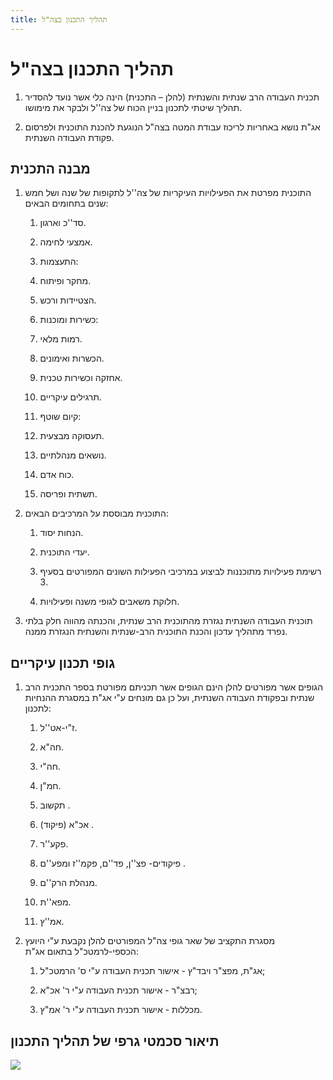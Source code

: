 ```yaml
---
title: תהליך התכנון בצה"ל
---
```


# תהליך התכנון בצה"ל

1) תכנית העבודה הרב שנתית והשנתית (להלן – התכנית) הינה כלי אשר נועד להסדיר תהליך שיטתי לתכנון בניין הכוח של צה''ל ולבקר את מימושו. 

2) אג"ת נושא באחריות לריכוז עבודת המטה בצה"ל הנוגעת להכנת התוכנית ולפרסום פקודת העבודה השנתית. 

## מבנה התכנית

1) התוכנית מפרטת את הפעילויות העיקריות של צה''ל לתקופות של שנה ושל חמש שנים בתחומים הבאים:  

   1) סד''כ וארגון. 

   2) אמצעי לחימה.

   3) התעצמות:  

     1) מחקר ופיתוח. 

     2) הצטיידות ורכש. 

   1) כשירות ומוכנות:  

     1) רמות מלאי. 

     2) הכשרות ואימונים. 

     3) אחזקה וכשירות טכנית. 

     4) תרגילים עיקריים. 

   5) קיום שוטף:  

     1) תעסוקה מבצעית. 

     2) נושאים מנהלתיים. 

   6) כוח אדם. 

   7) תשתית ופריסה. 

2) התוכנית מבוססת על המרכיבים הבאים:  

   1) הנחות יסוד. 

   2) יעדי התוכנית. 

   3)	רשימת פעילויות מתוכננות לביצוע במרכיבי הפעילות השונים המפורטים בסעיף 3.  

   4) חלוקת משאבים לגופי משנה ופעילויות.
3) תוכנית העבודה השנתית נגזרת מהתוכנית הרב שנתית, והכנתה מהווה חלק בלתי נפרד מתהליך עדכון והכנת התוכנית הרב-שנתית והשנתית הנגזרת ממנה. 

## גופי תכנון עיקריים

1) הגופים אשר מפורטים להלן הינם הגופים אשר תכניתם מפורטת בספר התכנית הרב שנתית ובפקודת העבודה השנתית, ועל כן גם מונחים ע"י אג"ת במסגרת ההנחיות לתכנון: 

   1) ז"י-אט''ל. 

   2) חה"א. 

   3) חה"י. 

   4) חמ"ן. 

   5) תקשוב . 

   6) אכ"א (פיקוד) . 

   7) פקע''ר. 

   8) פיקודים- פצ''ן, פד''ם, פקמ''ז ומפע''ם . 

   9) מנהלת הרק''ם. 
   
   10) מפא''ת. 

   11) אמ''ץ. 

2) מסגרת התקציב של שאר גופי צה"ל המפורטים להלן נקבעת ע"י היועץ הכספי-לרמטכ"ל בתאום אג"ת: 

   1) אג"ת, מפצ"ר ויבד"ץ - אישור תכנית העבודה ע"י ס' הרמטכ"ל; 

   2) רבצ"ר - אישור תכנית העבודה ע"י ר' אכ"א; 

   3) מכללות - אישור תכנית העבודה ע"י ר' אמ"ץ. 

## תיאור סכמטי גרפי של תהליך התכנון

<img src={scheme.src} />
